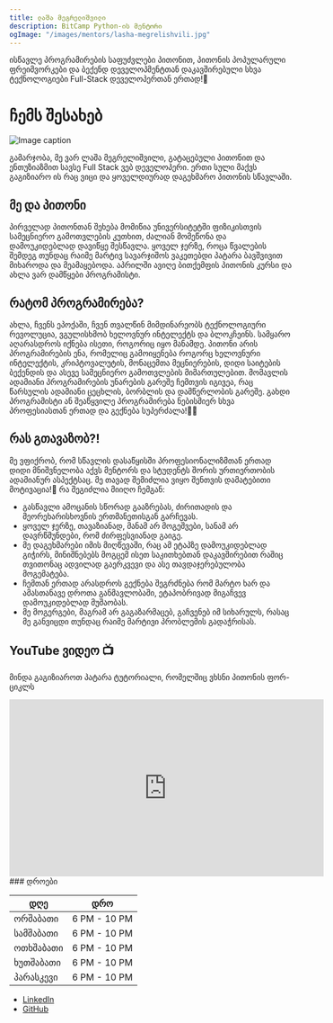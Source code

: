```yaml
---
title: ლაშა მეგრელიშვილი
description: BitCamp Python-ის მენტორი
ogImage: "/images/mentors/lasha-megrelishvili.jpg"
---
```


ისწავლე პროგრამირების საფუძვლები პითონით, პითონის პოპულარული ფრეიმვორკები და ბექენდ 
დეველოპმენტთან დაკავშირებული სხვა ტექნოლოგიები Full-Stack დეველოპერთან ერთად!🚀

# ჩემს შესახებ

![Image caption](/images/mentors/lasha-megrelishvili.jpg)

გამარჯობა, მე ვარ ლაშა მეგრელიშვილი, გატაცებული პითონით და ენთუზიაზმით სავსე Full Stack ვებ დეველოპერი. 
ერთი სული მაქვს გაგიზიარო ის რაც ვიცი და ყოველდიურად დაგეხმარო პითონის სწავლაში.

## მე და პითონი

პირველად პითონთან შეხება მომიწია უნივერსიტეტში ფიზიკისთვის სამეცნიერო გამოთვლების კუთხით, ძალიან მომეწონა და დამოუკიდებლად დავიწყე
შესწავლა. ყოველ ჯერზე, როცა წვალების შემდეგ თუნდაც რაიმე მარტივ სავარჯიშოს ვაკეთებდი პატარა ბავშვივით მიხაროდა და მეამაყებოდა. 
აპრილში ავიღე ბითქემფის პითონის კურსი და ახლა ვარ დამწყები პროგრამისტი. 

## რატომ პროგრამირება?

ახლა, ჩვენს ეპოქაში, ჩვენ თვალწინ მიმდინარეობს ტექნოლოგიური რევოლუცია, ვგულისხმობ ხელოვნურ ინტელექტს და ბლოკჩეინს. 
სამყარო აღარასდროს იქნება ისეთი, როგორიც იყო მანამდე. პითონი არის პროგრამირების ენა, რომელიც გამოიყენება როგორც ხელოვნური ინტელექტის, 
კრიპტოვალუტის, მონაცემთა მეცნიერების, დიდი საიტების ბექენდის და ასევე სამეცნიერო გამოთვლების მიმართულებით. 
მომავლის ადამიანი პროგრამირების უნარების გარეშე ჩემთვის იგივეა, რაც წარსულის ადამიანი ცეცხლის, ბორბლის და დამწერლობის გარეშე. 
გახდი პროგრამისტი ან შეაწყვილე პროგრამირება ნებისმიერ სხვა პროფესიასთან ერთად და გექნება სუპერძალა!🦸‍♀️


## რას გთავაზობ?!

მე ვფიქრობ, რომ სწავლის დასაწყისში პროფესიონალიზმთან ერთად დიდი მნიშვნელობა აქვს მენტორს და სტუდენტს 
შორის ურთიერთობის ადამიანურ ასპექტსაც. მე თავად შემიძლია ვიყო შენთვის დამატებითი მოტივაცია!💪
რა შეგიძლია მიიღო ჩემგან:

- გასწავლი ამოცანის სწორად გააზრებას, ძირითადის და მეორეხარისხოვნის ერთმანეთისგან გარჩევას.
- ყოველ ჯერზე, თავაზიანად, მანამ არ მოგეშვები,  სანამ არ დავრწმუნდები, რომ ძირფესვიანად გაიგე.
- მე დაგეხმარები იმის მიღწევაში, რაც ამ ეტაპზე დამოუკიდებლად გიჭირს, მინიშნებებს მოგცემ ისეთ საკითხებთან დაკავშირებით 
  რაშიც თვითონაც ადვილად გაერკვევი და ასე თავდაჯერებულობა მოგემატება.
- ჩემთან ერთად არასდროს გექნება შეგრძნება რომ მარტო ხარ და ამასთანავე დროთა განმავლობაში, ეტაპობრივად მიგაჩვევ დამოუკიდებლად მუშაობას.
- მე მოგერგები, მაგრამ არ გაგაზარმაცებ, გაჩვენებ იმ სიხარულს, რასაც მე განვიცდი 
  თუნდაც რაიმე მარტივი პრობლემის გადაჭრისას.

## YouTube ვიდეო 📺
მინდა გაგიზიაროთ პატარა ტუტორიალი, რომელშიც ვხსნი პითონის ფორ-ციკლს
<iframe width="560" height="315" src="https://www.youtube.com/embed/js9CtTh6R5Y" title="YouTube video player" frameborder="0" allow="accelerometer; autoplay; clipboard-write; encrypted-media; gyroscope; picture-in-picture; web-share" allowfullscreen></iframe>
### დროები

| დღე       | დრო          |
| --------- | ------------ |
| ორშაბათი  | 6 PM - 10 PM |
| სამშაბათი | 6 PM - 10 PM |
| ოთხშაბათი | 6 PM - 10 PM |
| ხუთშაბათი | 6 PM - 10 PM |
| პარასკევი | 6 PM - 10 PM |


- [LinkedIn](https://www.linkedin.com/in/lasha-megrelishvili/)
- [GitHub](https://github.com/Lasha101)


